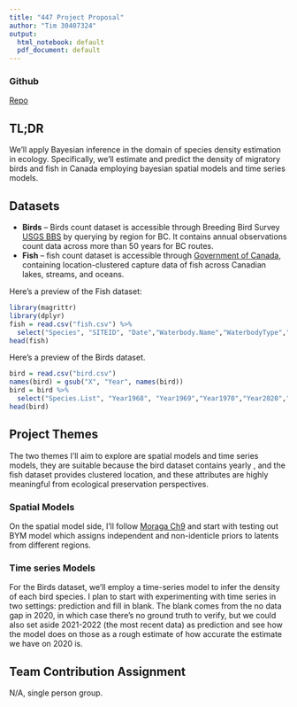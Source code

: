```yaml
---
title: "447 Project Proposal"
author: "Tim 30407324"
output:
  html_notebook: default
  pdf_document: default
---
```


### Github
[Repo](https://github.com/TimothyZG/447project)

## TL;DR
We'll apply Bayesian inference in the domain of species density estimation in ecology. Specifically, we'll estimate and predict the density of migratory birds and fish in Canada employing bayesian spatial models and time series models.

## Datasets
- **Birds** -- Birds count dataset is accessible through Breeding Bird Survey [USGS BBS](https://www.usgs.gov/centers/eesc) by querying by region for BC. It contains annual observations count data across more than 50 years for BC routes.
- **Fish** -- fish count dataset is accessible through [Government of Canada](https://open.canada.ca/data/en/dataset/02bf1fca-2fda-11e9-a466-1860247f53e3), containing location-clustered capture data of fish across Canadian lakes, streams, and oceans.

Here's a preview of the Fish dataset:
```r
library(magrittr)
library(dplyr)
fish = read.csv("fish.csv") %>%
  select("Species", "SITEID", "Date","Waterbody.Name","WaterbodyType","Province")
head(fish)
```


Here's a preview of the Birds dataset.
```r
bird = read.csv("bird.csv")
names(bird) = gsub("X", "Year", names(bird))
bird = bird %>%
  select("Species.List", "Year1968", "Year1969","Year1970","Year2020","Year2021","Year2022")
head(bird)
```

## Project Themes
The two themes I'll aim to explore are spatial models and time series models, they are suitable because the bird dataset contains yearly , and the fish dataset provides clustered location, and these attributes are highly meaningful from ecological preservation perspectives.

### Spatial Models
On the spatial model side, I'll follow [Moraga Ch9](https://www.paulamoraga.com/book-spatial/bayesian-spatial-models.html) and start with testing out BYM model which assigns independent and non-identicle priors to latents from different regions. 

### Time series Models
For the Birds dataset, we'll employ a time-series model to infer the density of each bird species. I plan to start with experimenting with time series in two settings: prediction and fill in blank. The blank comes from the no data gap in 2020, in which case there's no ground truth to verify, but we could also set aside 2021-2022 (the most recent data) as prediction and see how the model does on those as a rough estimate of how accurate the estimate we have on 2020 is.


## Team Contribution Assignment
N/A, single person group.

